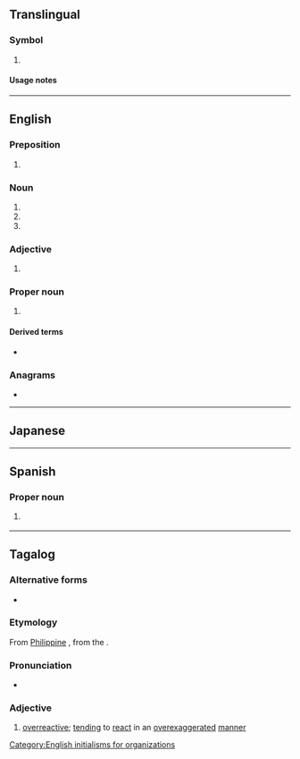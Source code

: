 {{also|oa|.o'a|oa'|óa|ōa|o.a.|o. Ä.}}
==Translingual==

===Symbol===
{{mul-symbol}}

# {{ISO 3166|1|2|inr=1|Organisation Africaine de la Propriété Intellectuelle|African Intellectual Property Organization}}

====Usage notes====
{{ISO 3166/inr|the {{w|World Intellectual Property Organization}}|the {{w|WIPO ST.3}} standard}}

----

==English==

===Preposition===
{{head|en|preposition}}

# {{init of|en|[[on or about]]}}

===Noun===
{{head|en|noun}}

# {{init of|en|open access}}
# {{init of|en|[[organizing]] [[authority]]}}
# {{init of|en|[[office]] [[assistant]]}}

===Adjective===
{{en-adj}}

# {{lb|en|Philippines}} {{initialism of|en|overacting}}
#: {{ux|en|He's even more '''OA''' than you.|He's even more '''overreactive''' than you.}}

===Proper noun===
{{en-proper noun}}

# {{lb|en|scouting}} {{w|Order of the Arrow}}

====Derived terms====
* {{l|en|OAer}}

===Anagrams===
* {{anagrams|en|a=ao|A&O|AO|Ao|a.o.|ao}}

[[Category:English initialisms for organizations]]

----

==Japanese==
{{ja-see|オンエア}}

----

==Spanish==

===Proper noun===
{{head|es|proper noun}}

# {{abbreviation of|es|Oaxaca}} {{gloss|Mexican state}}

----

==Tagalog==

===Alternative forms===
* {{l|tl|O.A.}}

===Etymology===
From [[Philippine English|Philippine]] {{bor|tl|en|OA}}, from the {{initialism of|tl|{{der|tl|en|overacting}}|nocap=1}}.

===Pronunciation===
* {{tl-IPA|o7ey}}

===Adjective===
{{tl-adj}}

# {{lb|tl|colloquial}} [[overreactive]]; [[tending]] to [[react]] in an [[overexaggerated]] [[manner]]
#: {{ux|tl|Ang '''OA''' mo kasi e!|It's cuz you're so '''overreactive'''!}}
#: {{ux|tl|Napaka-'''OA''' mo naman!|You're so '''overreactive'''!}}
#: {{ux|tl|'Wag kang '''OA'''!|Don't be '''overreactive'''!}}